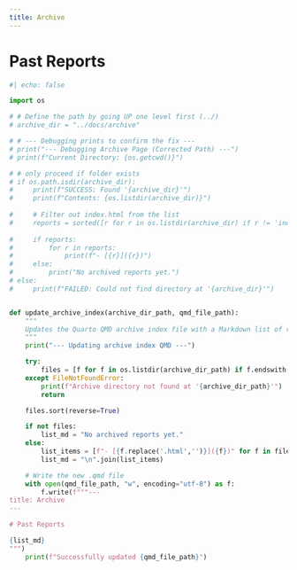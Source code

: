 ```yaml
---
title: Archive
---
```


# Past Reports

```python
#| echo: false

import os

# # Define the path by going UP one level first (../)
# archive_dir = "../docs/archive"

# # --- Debugging prints to confirm the fix ---
# print("--- Debugging Archive Page (Corrected Path) ---")
# print(f"Current Directory: {os.getcwd()}")

# # only proceed if folder exists
# if os.path.isdir(archive_dir):
#     print(f"SUCCESS: Found '{archive_dir}'")
#     print(f"Contents: {os.listdir(archive_dir)}")
    
#     # Filter out index.html from the list
#     reports = sorted([r for r in os.listdir(archive_dir) if r != 'index.html'], reverse=True)
    
#     if reports:
#         for r in reports:
#             print(f"- [{r}]({r})")
#     else:
#         print("No archived reports yet.")
# else:
#     print(f"FAILED: Could not find directory at '{archive_dir}'")


def update_archive_index(archive_dir_path, qmd_file_path):
    """
    Updates the Quarto QMD archive index file with a Markdown list of reports.
    """
    print("--- Updating archive index QMD ---")

    try:
        files = [f for f in os.listdir(archive_dir_path) if f.endswith('.html') and f != 'index.html']
    except FileNotFoundError:
        print(f"Archive directory not found at '{archive_dir_path}'")
        return

    files.sort(reverse=True)

    if not files:
        list_md = "No archived reports yet."
    else:
        list_items = [f"- [{f.replace('.html','')}]({f})" for f in files]
        list_md = "\n".join(list_items)

    # Write the new .qmd file
    with open(qmd_file_path, "w", encoding="utf-8") as f:
        f.write(f"""---
title: Archive
---

# Past Reports

{list_md}
""")
    print(f"Successfully updated {qmd_file_path}")


```

